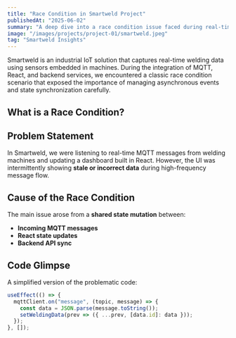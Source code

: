 ```yaml
---
title: "Race Condition in Smartweld Project"
publishedAt: "2025-06-02"
summary: "A deep dive into a race condition issue faced during real-time data synchronization in the Smartweld IoT-based welding solution."
image: "/images/projects/project-01/smartweld.jpeg"
tag: "Smartweld Insights"
---
```


Smartweld is an industrial IoT solution that captures real-time welding data using sensors embedded in machines. During the integration of MQTT, React, and backend services, we encountered a classic race condition scenario that exposed the importance of managing asynchronous events and state synchronization carefully.

## What is a Race Condition?

<Feedback
  icon
  title="Race Condition"
  variant="info"
  description="A race condition occurs when two or more operations run concurrently, and the outcome depends on the sequence or timing of their execution."
  marginBottom="24"
/>

## Problem Statement

In Smartweld, we were listening to real-time MQTT messages from welding machines and updating a dashboard built in React. However, the UI was intermittently showing **stale or incorrect data** during high-frequency message flow.

<Media
  src="/images/projects/project-01/race-condition.png"
  sizes="640px"
  alt="Race condition glitch on dashboard"
  aspectRatio="16/9"
  radius="l"
/>

## Cause of the Race Condition

The main issue arose from a **shared state mutation** between:

- **Incoming MQTT messages**
- **React state updates**
- **Backend API sync**

<Table 
  data={{
    headers: [
      { content: "Component", key: "component", sortable: true },
      { content: "Operation", key: "operation", sortable: true },
      { content: "Conflict", key: "conflict" }
    ],
    rows: [
      ["MQTT Listener", "On message, update welding data", "Triggers React setState"],
      ["React Dashboard", "Render updated data", "Sometimes renders stale state"],
      ["API Poller", "Fetch fallback data every 10s", "Overwrites MQTT state"]
    ]
  }}
/>

## Code Glimpse

A simplified version of the problematic code:

```javascript
useEffect(() => {
  mqttClient.on("message", (topic, message) => {
    const data = JSON.parse(message.toString());
    setWeldingData(prev => ({ ...prev, [data.id]: data }));
  });
}, []);
